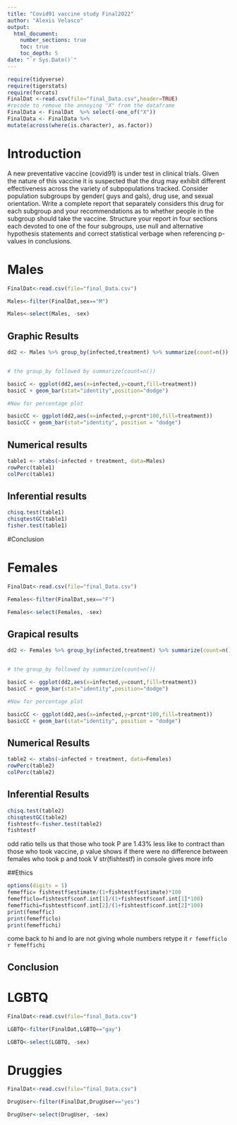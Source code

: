 ```yaml
---
title: "Covid91 vaccine study Final2022"
author: "Alexis Velasco"
output: 
  html_document:
    number_sections: true
    toc: true
    toc_depth: 5
date: "`r Sys.Date()`" 
---
```


```r
require(tidyverse)
require(tigerstats)
require(forcats)
FinalDat <-read.csv(file="final_Data.csv",header=TRUE)
#recode to remove the annoying "X" from the dataframe
FinalData <- FinalDat  %>% select(-one_of("X"))
FinalData <- FinalData %>%
mutate(across(where(is.character), as.factor))
```

# Introduction

A new  preventative vaccine (covid91) is under test in clinical trials. Given the nature of this vaccine it is suspected that the drug may exhibit different effectiveness across the variety of subpopulations tracked. Consider population subgroups by gender( guys and gals), drug use, and sexual orientation. Write a complete report that separately considers this drug for each subgroup and your recommendations as to whether people in the subgroup should take the vaccine. Structure your report in four sections each devoted to one of the four subgroups, use null and alternative hypothesis statements and correct statistical verbage when referencing p-values in conclusions.

# Males

```r
FinalDat<-read.csv(file="final_Data.csv")
```
```r
Males<-filter(FinalDat,sex=="M")
```
```r
Males<-select(Males, -sex)
```

## Graphic Results 

```r
dd2 <- Males %>% group_by(infected,treatment) %>% summarize(count=n()) %>% mutate(prcnt=count/sum(count))


# the group_by followed by summarize(count=n())

basicC <- ggplot(dd2,aes(x=infected,y=count,fill=treatment))
basicC + geom_bar(stat="identity",position="dodge")

#Now for percentage plot

basicCC <- ggplot(dd2,aes(x=infected,y=prcnt*100,fill=treatment)) 
basicCC + geom_bar(stat="identity", position = "dodge")
```
  
## Numerical results  
  
```r
table1 <- xtabs(~infected + treatment, data=Males)
rowPerc(table1)
colPerc(table1)
```
  
## Inferential results
```r
chisq.test(table1)
chisqtestGC(table1)
fisher.test(table1)
```
  
#Conclusion

# Females

```r
FinalDat<-read.csv(file="final_Data.csv")
```
```r
Females<-filter(FinalDat,sex=="F")
```
```r
Females<-select(Females, -sex)
```

## Grapical results

```r
dd2 <- Females %>% group_by(infected,treatment) %>% summarize(count=n()) %>% mutate(prcnt=count/sum(count))


# the group_by followed by summarize(count=n())

basicC <- ggplot(dd2,aes(x=infected,y=count,fill=treatment))
basicC + geom_bar(stat="identity",position="dodge")

#Now for percentage plot

basicCC <- ggplot(dd2,aes(x=infected,y=prcnt*100,fill=treatment)) 
basicCC + geom_bar(stat="identity", position = "dodge")
```


## Numerical Results

```r
table2 <- xtabs(~infected + treatment, data=Females)
rowPerc(table2)
colPerc(table2)
```


## Inferential Results 

```r
chisq.test(table2)
chisqtestGC(table2)
fishtestf<-fisher.test(table2)
fishtestf
```

odd ratio tells us that those  who took P are 1.43% less like to contract than those who took vaccine, p value shows if there were no difference between females who took p and took V 
str(fishtestf) in console gives more info

##Ethics 

```r
options(digits = 1)
femeffic= fishtestf$estimate/(1+fishtestf$estimate)*100
femefficlo=fishtestf$conf.int[1]/(1+fishtestf$conf.int[1]*100)
femeffichi=fishtestf$conf.int[2]/(1+fishtestf$conf.int[2]*100)
print(femeffic)
print(femefficlo)
print(femeffichi)
```

come back to hi and lo are not giving whole numbers retype it 
`r femefficlo`  `r femeffichi`

## Conclusion


# LGBTQ

```r
FinalDat<-read.csv(file="final_Data.csv")
```
```r
LGBTQ<-filter(FinalDat,LGBTQ=="gay")

```
```r
LGBTQ<-select(LGBTQ, -sex)
```


# Druggies

```r
FinalDat<-read.csv(file="final_Data.csv")
```
```r
DrugUser<-filter(FinalDat,DrugUser=="yes")

```
```r
DrugUser<-select(DrugUser, -sex)
```
